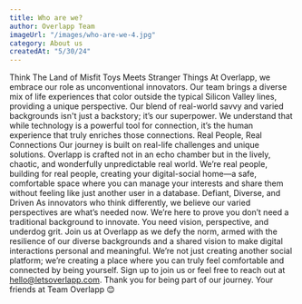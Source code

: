 ```yaml
---
title: Who are we?
author: Overlapp Team
imageUrl: "/images/who-are-we-4.jpg"
category: About us
createdAt: "5/30/24"
---
```


<ContentTitle>Think The Land of Misfit Toys Meets Stranger Things</ContentTitle>
<ContentText>
    At Overlapp, we embrace our role as unconventional innovators. Our team brings a diverse mix of life experiences that color outside the typical Silicon Valley lines, providing a unique
    perspective. Our blend of real-world savvy and varied backgrounds isn't just a backstory; it’s our superpower. We understand that while technology is a powerful tool for connection, it’s the human
    experience that truly enriches those connections.
</ContentText>
<ContentTitle>Real People, Real Connections</ContentTitle>
<ContentText>
    Our journey is built on real-life challenges and unique solutions. Overlapp is crafted not in an echo chamber but in the lively, chaotic, and wonderfully unpredictable real world. We’re real
    people, building for real people, creating your digital-social home—a safe, comfortable space where you can manage your interests and share them without feeling like just another user in a
    database.
</ContentText>
<ContentTitle>Defiant, Diverse, and Driven</ContentTitle>
<ContentText>As innovators who think differently, we believe our varied perspectives are what’s needed now. We’re here to prove you don’t need a traditional background to innovate.</ContentText>
<ContentText>
    You need vision, perspective, and underdog grit. Join us at Overlapp as we defy the norm, armed with the resilience of our diverse backgrounds and a shared vision to make digital interactions
    personal and meaningful.
</ContentText>
<ContentText>We’re not just creating another social platform; we’re creating a place where you can truly feel comfortable and connected by being yourself.</ContentText>
<ContentText>Sign up to join us or feel free to reach out at hello@letsoverlapp.com.</ContentText>
<ContentText>Thank you for being part of our journey. Your friends at Team Overlapp 😊</ContentText>

